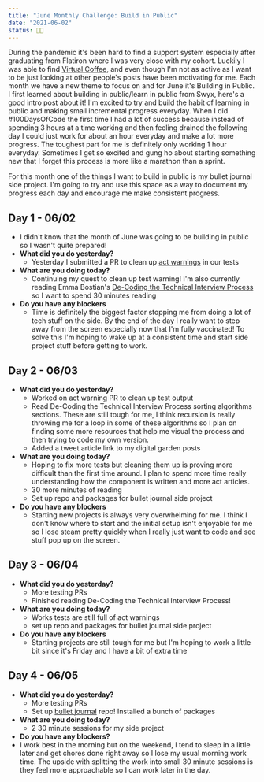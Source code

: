 ```yaml
---
title: "June Monthly Challenge: Build in Public"
date: "2021-06-02"
status: 👩‍🌾
---
```


During the pandemic it's been hard to find a support system especially after graduating from Flatiron where I was very close with my cohort. Luckily I was able to find [Virtual Coffee](https://virtualcoffee.io/), and even though I'm not as active as I want to be just looking at other people's posts have been motivating for me. Each month we have a new theme to focus on and for June it's Building in Public. I first learned about building in public/learn in public from Swyx, here's a good intro [post](https://www.swyx.io/learn-in-public/) about it! I'm excited to try and build the habit of learning in public and making small incremental progress everyday. When I did #100DaysOfCode the first time I had a lot of success because instead of spending 3 hours at a time working and then feeling drained the following day I could just work for about an hour everyday and make a lot more progress. The toughest part for me is definitely only working 1 hour everyday. Sometimes I get so excited and gung ho about starting something new that I forget this process is more like a marathon than a sprint. 

For this month one of the things I want to build in public is my bullet journal side project. I'm going to try and use this space as a way to document my progress each day and encourage me make consistent progress. 

## Day 1 - 06/02
- I didn't know that the month of June was going to be building in public so I wasn't quite prepared!
- **What did you do yesterday?** 
    - Yesterday I submitted a PR to clean up [act warnings](https://reactjs.org/docs/test-utils.html#act) in our tests
- **What are you doing today?** 
    - Continuing my quest to clean up test warning! I'm also currently reading Emma Bostian's [De-Coding the Technical Interview Process](https://technicalinterviews.dev/) so I want to spend 30 minutes reading
- **Do you have any blockers**
    - Time is definitely the biggest factor stopping me from doing a lot of tech stuff on the side. By the end of the day I really want to step away from the screen especially now that I'm fully vaccinated! To solve this I'm hoping to wake up at a consistent time and start side project stuff before getting to work. 

## Day 2 - 06/03
- **What did you do yesterday?** 
    - Worked on act warning PR to clean up test output
    - Read De-Coding the Technical Interview Process sorting algorithms sections. These are still tough for me, I think recursion is really throwing me for a loop in some of these algorithms so I plan on finding some more resources that help me visual the process and then trying to code my own version. 
    - Added a tweet article link to my digital garden posts
- **What are you doing today?** 
    - Hoping to fix more tests but cleaning them up is proving more difficult than the first time around. I plan to spend more time really understanding how the component is written and more act articles. 
    - 30 more minutes of reading
    - Set up repo and packages for bullet journal side project
- **Do you have any blockers**
    - Starting new projects is always very overwhelming for me. I think I don't know where to start and the initial setup isn't enjoyable for me so I lose steam pretty quickly when I really just want to code and see stuff pop up on the screen. 

## Day 3 - 06/04
- **What did you do yesterday?** 
    - More testing PRs
    - Finished reading De-Coding the Technical Interview Process!
- **What are you doing today?** 
    - Works tests are still full of act warnings
    - set up repo and packages for bullet journal side project
- **Do you have any blockers**
    - Starting projects are still tough for me but I'm hoping to work a little bit since it's Friday and I have a bit of extra time

## Day 4 - 06/05
- **What did you do yesterday?**
    - More testing PRs
    - Set up [bullet journal](https://github.com/jenkens-dev/bullet-journal) repo! Installed a bunch of packages
- **What are you doing today?**
    - 2 30 minute sessions for my side project
- **Do you have any blockers?**
- I work best in the morning but on the weekend, I tend to sleep in a little later and get chores done right away so I lose my usual morning work time. The upside with splitting the work into small 30 minute sessions is they feel more approachable so I can work later in the day. 